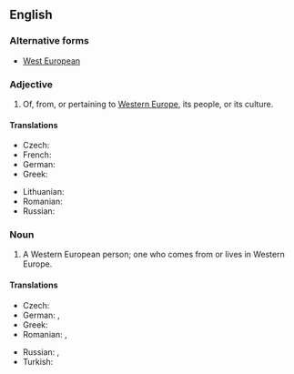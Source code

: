 ==English==

===Alternative forms===
* [[West European]]

===Adjective===
{{en-adj|head=[[Western]] [[European]]|-}}

# Of, from, or pertaining to [[Western Europe]], its people, or its culture.

====Translations====
{{trans-top|Western European}}
* Czech: {{t+|cs|západoevropský}}
* French: {{t+|fr|ouest-européen}}
* German: {{t|de|westeuropäisch}}
* Greek: {{t+|el|δυτικοευρωπαϊκός|sc=Grek}}
{{trans-mid}}
* Lithuanian: {{t|lt|Vakarų Europietis}}
* Romanian: {{t|ro|vest-european}}
* Russian: {{t+|ru|западноевропейский|tr=zapadnojevropéjskij|sc=Cyrl}}
{{trans-bottom}}

===Noun===
{{en-noun|head=[[Western]] [[European]]}}

# A Western European person; one who comes from or lives in Western Europe.

====Translations====
{{trans-top|Western European person}}
* Czech: {{t|cs|Západoevropan|m}}
* German: {{t+|de|Westeuropäer|m}}, {{t+|de|Westeuropäerin|f}}
* Greek: {{t|el|δυτικοευρωπαίος|m|sc=Grek}}
* Romanian: {{t|ro|vest-european|m}}, {{t|ro|vest-europeană|f}}
{{trans-mid}}
* Russian: {{t+|ru|западноевропеец|m|tr=zapadnojevropéjec|sc=Cyrl}}, {{t+|ru|западноевропейка|f|tr=zapadnojevropéjka|sc=Cyrl}}
* Turkish: {{t|tr|Batı Avrupalı}}
{{trans-bottom}}